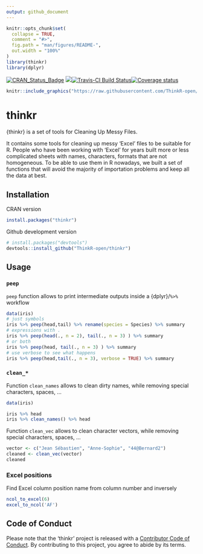 ```yaml
---
output: github_document
---
```


<!-- README.md is generated from README.Rmd. Please edit that file -->

```r
knitr::opts_chunk$set(
  collapse = TRUE,
  comment = "#>",
  fig.path = "man/figures/README-",
  out.width = "100%"
)
library(thinkr)
library(dplyr)
```


[![CRAN_Status_Badge](http://www.r-pkg.org/badges/version/thinkr)](https://cran.r-project.org/package=thinkr)
[![](http://cranlogs.r-pkg.org/badges/thinkr)](https://cran.r-project.org/package=thinkr)[![Travis-CI Build Status](https://travis-ci.org/ThinkR-open/thinkr.svg?branch=master)](https://travis-ci.org/ThinkR-open/thinkr)[![Coverage status](https://codecov.io/gh/ThinkR-open/thinkr/branch/master/graph/badge.svg)](https://codecov.io/github/ThinkR-open/thinkr?branch=master)


```r
knitr::include_graphics("https://raw.githubusercontent.com/ThinkR-open/thinkr/master/inst/img/thinkr-hex-thinkr-package.png")
```

# thinkr

{thinkr} is a set of tools for Cleaning Up Messy Files.  

It contains some tools for cleaning up messy 'Excel' files to be suitable for R. People who have been working with 'Excel' for years built more or less complicated sheets with names, characters, formats that are not homogeneous. To be able to use them in R nowadays, we built a set of functions that will avoid the majority of importation problems and keep all the data at best.

## Installation

CRAN version
```r
install.packages("thinkr")
```

Github development version
```r
# install.packages("devtools")
devtools::install_github("ThinkR-open/thinkr")
```

## Usage

### `peep`
`peep` function allows to print intermediate outputs inside a {dplyr}/`%>%` workflow 

```r
data(iris)
# just symbols
iris %>% peep(head,tail) %>% rename(species = Species) %>% summary
# expressions with .
iris %>% peep(head(., n = 2), tail(., n = 3) ) %>% summary
# or both
iris %>% peep(head, tail(., n = 3) ) %>% summary
# use verbose to see what happens
iris %>% peep(head,tail(., n = 3), verbose = TRUE) %>% summary
```

### `clean_*`

Function `clean_names` allows to clean dirty names, while removing special characters, spaces, ...

```r
data(iris)

iris %>% head
iris %>% clean_names() %>% head
```

Function `clean_vec` allows to clean character vectors, while removing special characters, spaces, ...

```r
vector <- c("Jean Sébastien", "Anne-Sophie", "44@Bernard2")
cleaned <- clean_vec(vector)
cleaned
```

### Excel positions

Find Excel column position name from column number and inversely

```r
ncol_to_excel(6)
excel_to_ncol('AF')
```

## Code of Conduct

Please note that the 'thinkr' project is released with a [Contributor Code of Conduct](CODE_OF_CONDUCT.md). By contributing to this project, you agree to abide by its terms.
